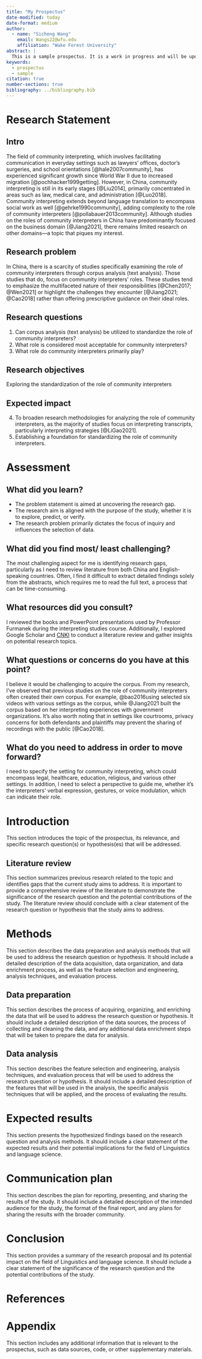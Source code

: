 ```yaml
---
title: "My Prospectus"
date-modified: today
date-format: medium
author:
  - name: "Sicheng Wang"
    email: Wangs22@wfu.edu
    affiliation: "Wake Forest University"
abstract: |
  This is a sample prospectus. It is a work in progress and will be updated as needed as the semester progresses.
keywords:
  - prospectus
  - sample
citation: true
number-sections: true
bibliography: ../bibliography.bib
---
```


# Research Statement

<!--

Formatting:

1. I would suggest not using bold in your headings. They are already bolded by Markdown.
2. Spacing between headings and text is good, it will help with source code (qmd) readability. And it makes sure that certain errors don't occur.
-->

## Intro

The field of community interpreting, which involves facilitating communication in everyday settings such as lawyers' offices, doctor's surgeries, and school orientations [@hale2007community], has experienced significant growth since World War II due to increased migration [@pochhacker1999getting]. However, in China, community interpreting is still in its early stages [@Liu2014], primarily concentrated in areas such as law, medical care, and administration [@Luo2018]. Community interpreting extends beyond language translation to encompass social work as well [@gehrke1990community], adding complexity to the role of community interpreters [@pollabauer2013community]. Although studies on the roles of community interpreters in China have predominantly focused on the business domain [@Jiang2021], there remains limited research on other domains—a topic that piques my interest.

## Research problem

In China, there is a scarcity of studies specifically examining the role of community interpreters through corpus analysis (text analysis). Those studies that do, focus on community interpreters' roles. These studies tend to emphasize the multifaceted nature of their responsibilities [@Chen2017; @Wen2021] or highlight the challenges they encounter [@Jiang2021; @Cao2018] rather than offering prescriptive guidance on their ideal roles.

<!--

I see where you are going here. It sounds like a promising area of research. However, at this stage, you've only identified the lack of study in this area --not an approach to study this area.

I would suggest you delve more into the studies that have approached community interpreting in China, or elsewhere, through text/ corpus analysis methods. What were their findings? What were their limitations? What were their methodologies? These are the types of questions that will lead you to a more specific research question.

-->


## Research questions

(@) Can corpus analysis (text analysis) be utilized to standardize the role of community interpreters?
(@) What role is considered most acceptable for community interpreters?
(@) What role do community interpreters primarily play?

<!--

As I suggested in the comment above, more concrete corpus-based text analysis studies will help you to refine your research questions such that they are more specific and answerable.

This stage is difficult, and I don't expect you (or anyone) to have a fully formed research question at this stage. But with this attempt, you can see where you need to go next.

I look forward to seeing how you refine your research questions in the next draft.

-->


## Research objectives

Exploring the standardization of the role of community interpreters

<!--

OK. So 'standardization' is something more concrete. But what do you mean by 'standardization'? How can you measure it? What are the criteria for standardization? Are there suggested differences in populations, settings, or languages in which community interpreters work that have been suggested to require different standards?

These are only some of the questions that occur to me when I read your research objectives. You'll know best

-->

## Expected impact

(@) To broaden research methodologies for analyzing the role of community interpreters, as the majority of studies focus on interpreting transcripts, particularly interpreting strategies [@LiGao2021].
(@) Establishing a foundation for standardizing the role of community interpreters.

<!--

It is good to have a clear idea of the impact of your research. This will help guide your research to ensure that it is relevant and useful.

-->

# Assessment

## What did you learn?

*  The problem statement is aimed at uncovering the research gap.
*  The research aim is aligned with the purpose of the study, whether it is to explore, predict, or verify.
*  The research problem primarily dictates the focus of inquiry and influences the selection of data.

## What did you find most/ least challenging?

The most challenging aspect for me is identifying research gaps, particularly as I need to review literature from both China and English-speaking countries. Often, I find it difficult to extract detailed findings solely from the abstracts, which requires me to read the full text, a process that can be time-consuming.

## What resources did you consult?

I reviewed the books and PowerPoint presentations used by Professor Furmanek during the interpreting studies course. Additionally, I explored Google Scholar and  [CNKI](https://www.cnki.net/index/) to conduct a literature review and gather insights on potential research topics.

## What questions or concerns do you have at this point?

I believe it would be challenging to acquire the corpus. From my research, I've observed that previous studies on the role of community interpreters often created their own corpus. For example, @bao2016using selected six videos with various settings as the corpus, while @Jiang2021 built the corpus based on her interpreting experiences with government organizations. It's also worth noting that in settings like courtrooms, privacy concerns for both defendants and plaintiffs may prevent the sharing of recordings with the public [@Cao2018].

## What do you need to address in order to move forward?

I need to specify the setting for community interpreting, which could encompass legal, healthcare, education, religious, and various other settings. In addition, I need to select a perspective to guide me, whether it's the interpreters' verbal expression, gestures, or voice modulation, which can indicate their role.

# Introduction

This section introduces the topic of the prospectus, its relevance, and specific research question(s) or hypothesis(es) that will be addressed.

## Literature review

This section summarizes previous research related to the topic and identifies gaps that the current study aims to address. It is important to provide a comprehensive review of the literature to demonstrate the significance of the research question and the potential contributions of the study. The literature review should conclude with a clear statement of the research question or hypothesis that the study aims to address.

# Methods

This section describes the data preparation and analysis methods that will be used to address the research question or hypothesis. It should include a detailed description of the data acquisition, data organization, and data enrichment process, as well as the feature selection and engineering, analysis techniques, and evaluation process.

## Data preparation

This section describes the process of acquiring, organizing, and enriching the data that will be used to address the research question or hypothesis. It should include a detailed description of the data sources, the process of collecting and cleaning the data, and any additional data enrichment steps that will be taken to prepare the data for analysis.

## Data analysis

This section describes the feature selection and engineering, analysis techniques, and evaluation process that will be used to address the research question or hypothesis. It should include a detailed description of the features that will be used in the analysis, the specific analysis techniques that will be applied, and the process of evaluating the results.

# Expected results

This section presents the hypothesized findings based on the research question and analysis methods. It should include a clear statement of the expected results and their potential implications for the field of Linguistics and language science.

# Communication plan

This section describes the plan for reporting, presenting, and sharing the results of the study. It should include a detailed description of the intended audience for the study, the format of the final report, and any plans for sharing the results with the broader community.

# Conclusion

This section provides a summary of the research proposal and its potential impact on the field of Linguistics and language science. It should include a clear statement of the significance of the research question and the potential contributions of the study.

# References

::: {#refs}
:::

# Appendix {.appendix}

This section includes any additional information that is relevant to the prospectus, such as data sources, code, or other supplementary materials.
